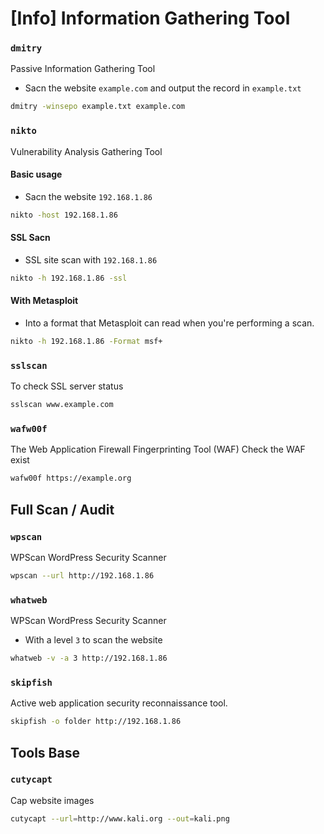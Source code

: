 # [Info] Information Gathering Tool

### `dmitry`
Passive Information Gathering Tool

- Sacn the website `example.com` and output the record in `example.txt`
```bash
dmitry -winsepo example.txt example.com
```

### `nikto`
Vulnerability Analysis Gathering Tool

#### Basic usage
- Sacn the website `192.168.1.86`
```bash
nikto -host 192.168.1.86
```

#### SSL Sacn
- SSL site scan with `192.168.1.86`
```bash
nikto -h 192.168.1.86 -ssl
```

#### With Metasploit
- Into a format that Metasploit can read when you're performing a scan.
```bash
nikto -h 192.168.1.86 -Format msf+
```


### `sslscan`
To check SSL server status

```bash
sslscan www.example.com
```

### `wafw00f`
The Web Application Firewall Fingerprinting Tool (WAF)
Check the WAF exist

```bash
wafw00f https://example.org
```

## Full Scan / Audit

### `wpscan`
WPScan WordPress Security Scanner

```bash
wpscan --url http://192.168.1.86
```

### `whatweb`
WPScan WordPress Security Scanner

- With a level `3` to scan the website
```bash
whatweb -v -a 3 http://192.168.1.86
```

### `skipfish`
Active web application security reconnaissance tool.

```bash
skipfish -o folder http://192.168.1.86
```

## Tools Base

### `cutycapt`
Cap website images

```bash
cutycapt --url=http://www.kali.org --out=kali.png
```

